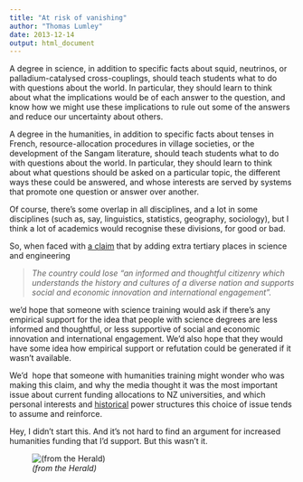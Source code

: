 ```yaml
---
title: "At risk of vanishing"
author: "Thomas Lumley"
date: 2013-12-14
output: html_document
---
```

A degree in science, in addition to specific facts about squid, neutrinos, or palladium-catalysed cross-couplings, should teach students what to do with questions about the world. In particular, they should learn to think about what the implications would be of each answer to the question, and know how we might use these implications to rule out some of the answers and reduce our uncertainty about others.

A degree in the humanities, in addition to specific facts about tenses in French, resource-allocation procedures in village societies, or the development of the Sangam literature, should teach students what to do with questions about the world. In particular, they should learn to think about what questions should be asked on a particular topic, the different ways these could be answered, and whose interests are served by systems that promote one question or answer over another.

Of course, there's some overlap in all disciplines, and a lot in some disciplines (such as, say, linguistics, statistics, geography, sociology), but I think a lot of academics would recognise these divisions, for good or bad.

So, when faced with [a claim](http://www.nzherald.co.nz/nz/news/article.cfm?c_id=1&objectid=11172286) that by adding extra tertiary places in science and engineering

> _The country could lose "an informed and thoughtful citizenry which understands the history and cultures of a diverse nation and supports social and economic innovation and international engagement"._

we'd hope that someone with science training would ask if there's any empirical support for the idea that people with science degrees are less informed and thoughtful, or less supportive of social and economic innovation and international engagement. We'd also hope that they would have some idea how empirical support or refutation could be generated if it wasn't available.

We'd  hope that someone with humanities training might wonder who was making this claim, and why the media thought it was the most important issue about current funding allocations to NZ universities, and which personal interests and [historical](http://en.wikipedia.org/wiki/The_Two_Cultures) power structures this choice of issue tends to assume and reinforce.

Hey, I didn't start this. And it's not hard to find an argument for increased humanities funding that I'd support. But this wasn't it.

![_(from the Herald)_](https://31.media.tumblr.com/6de39d4f4cf91450a5302555dc0b76fb/tumblr_inline_mxs9w6nSf71s1hdxy.png)
